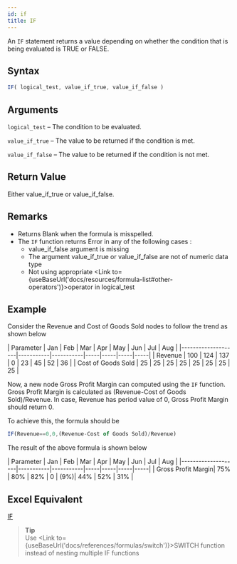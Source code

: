 ```yaml
---
id: if
title: IF
---
```


An `IF` statement returns a value depending on whether the condition that is being evaluated is TRUE or FALSE. 

## Syntax
```javascript
IF( logical_test, value_if_true, value_if_false )
```
## Arguments
`logical_test` – The condition to be evaluated.

`value_if_true` – The value to be returned if the condition is met.

`value_if_false` – The value to be returned if the condition is not met.

## Return Value
Either value_if_true or value_if_false.

## Remarks
- Returns Blank when the formula is misspelled.
- The `IF` function returns Error in any of the following cases :
    - value_if_false argument is missing
    - The argument value_if_true or value_if_false are not of numeric data type
    - Not using appropriate <Link to={useBaseUrl('docs/resources/formula-list#other-operators')}>operator</Link> in logical_test

## Example
Consider the Revenue and Cost of Goods Sold nodes to follow the trend as shown below

| Parameter          | Jan | Feb | Mar | Apr | May | Jun | Jul | Aug | 
|--------------------|-----------|-----------|-----|-----|-----|-----|
| Revenue            | 100 | 124 | 137 | 0   | 23  | 45  | 52  | 36  | 
| Cost of Goods Sold | 25  | 25  | 25  | 25  | 25  | 25  | 25  | 25  |

<div style={{textAlign: 'justify'}}> 

Now, a new node Gross Profit Margin can computed using the `IF` function.
Gross Profit Margin is calculated as (Revenue-Cost of Goods Sold)/Revenue.
In case, Revenue has period value of 0, Gross Profit Margin should return 0.
</div> 

To achieve this, the formula should be 
```javascript
IF(Revenue==0,0,(Revenue-Cost of Goods Sold)/Revenue)
```
The result of the above formula is shown below

| Parameter          | Jan | Feb | Mar | Apr | May | Jun | Jul | Aug |
|--------------------|-----------|-----------|-----|-----|-----|-----|
| Gross Profit Margin| 75% | 80% | 82% | 0   | (9%)| 44% | 52% | 31% |

## Excel Equivalent
[IF](https://support.office.com/en-gb/article/if-function-69aed7c9-4e8a-4755-a9bc-aa8bbff73be2)

> **Tip** <br /> Use <Link to={useBaseUrl('docs/references/formulas/switch')}>SWITCH</Link> function instead of nesting multiple IF functions

